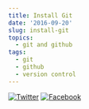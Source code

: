 ```yaml
---
title: Install Git
date: '2016-09-20'
slug: install-git
topics:
  - git and github
tags:
  - git
  - github
  - version control
---
```


[![Twitter](http://i.imgur.com/tXSoThF.png)](https://twitter.com/login?redirect_after_login=%2Fhome%3Fstatus)
[![Facebook](http://i.imgur.com/P3YfQoD.png)](https://www.facebook.com/sharer/sharer.php?u=)
